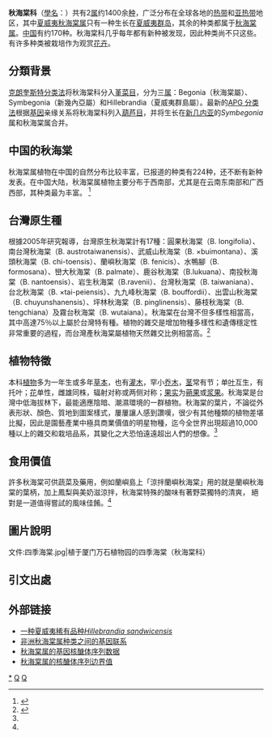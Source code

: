 {{Automatic Taxobox
| image = BegoniaMasonianaFlowers1.jpg
| image_caption =[[鐵十字秋海棠|鐵十字秋海棠]] ''Begonia masoniana''
| taxon= Begoniaceae
| authority=[[C._Agardh|C. Agardh]], 1824
| type_genus=[[秋海棠属|秋海棠属]]<br>''Begonia''
| type_genus_authority=[[L.|L.]], 1753
| subdivision_ranks = [[属|属]]
| subdivision = 
*[[秋海棠属|秋海棠属]] ''Begonia''
*[[夏威夷秋海棠属|夏威夷秋海棠属]] ''Hillebrandia''
}}

'''秋海棠科'''（[[學名|學名]]：{{lang|la|Begoniaceae}}）共有2[[属|属]]约1400余[[种|种]]，广泛分布在全球各地的[[热带|热带]]和[[亚热带|亚热带]]地区，其中[[夏威夷秋海棠属|夏威夷秋海棠属]]只有一种生长在[[夏威夷群岛|夏威夷群岛]]，其余的种类都属于[[秋海棠属|秋海棠属]]。[[中国|中国]]有约170种。秋海棠科几乎每年都有新种被发现，因此种类尚不只这些。有许多种类被栽培作为观赏[[花卉|花卉]]。

== 分類背景 ==
[[克朗奎斯特分类法|克朗奎斯特分类法]]将秋海棠科分入[[堇菜目|堇菜目]]，分为三[[属|属]]：Begonia（秋海棠屬）、Symbegonia（新幾內亞屬）和Hillebrandia（夏威夷群島屬）。最新的[[APG_分类法|APG 分类法]]根据[[基因|基因]]亲缘关系将秋海棠科列入[[葫芦目|葫芦目]]，并将生长在[[新几内亚|新几内亚]]的''Symbegonia''属和秋海棠属合并。

==中国的秋海棠==
秋海棠属植物在中国的自然分布比较丰富，已报道的种类有224种，还不断有新种发表。在中国大陆，秋海棠属植物主要分布于西南部，尤其是在云南东南部和广西西部，其种类最为丰富。 <ref>{{cite web |title=《中国迁地栽培植物志·秋海棠科》正式出版 |url=https://www.zhiwutong.com/keyan/2020-10/42072.htm |website=植物通 |access-date=2020-11-08 |archive-date=2020-11-09 |archive-url=https://web.archive.org/web/20201109000539/https://www.zhiwutong.com/keyan/2020-10/42072.htm |dead-url=no }}</ref>

== 台灣原生種 ==
根據2005年研究報導，台灣原生秋海棠計有17種：圓果秋海棠（B. longifolia）、南台灣秋海棠（B. austrotaiwanensis）、武威山秋海棠（B. ×buimontana）、溪頭秋海棠（B. chi-toensis）、蘭嶼秋海棠（B. fenicis）、水鴨腳（B. formosana）、巒大秋海棠（B. palmate）、鹿谷秋海棠（B.lukuana）、南投秋海棠（B. nantoensis）、岩生秋海棠（B.ravenii）、台灣秋海棠（B. taiwaniana）、台北秋海棠（B. ×tai-peiensis）、九九峰秋海棠（B. bouffordii）、出雲山秋海棠（B. chuyunshanensis）、坪林秋海棠（B. pinglinensis）、藤枝秋海棠（B. tengchiana）及霧台秋海棠（B. wutaiana）。秋海棠在台灣不但多樣性相當高，其中高達75％以上屬於台灣特有種。植物的雜交是增加物種多樣性和遺傳穩定性非常重要的過程，而台灣產秋海棠屬植物天然雜交比例相當高。<ref name=":0">{{Cite web|title=國立自然科學博物館-冷韻幽香秋海棠|url=http://edresource.nmns.edu.tw/ShowObject.aspx?id=0b81d9e11d0b81d9e1360b81dade55|accessdate=|author=|date=|format=|publisher=|language=|archive-date=2020-09-24|archive-url=https://web.archive.org/web/20200924062202/http://edresource.nmns.edu.tw/ShowObject.aspx?id=0b81d9e11d0b81d9e1360b81dade55|dead-url=no}}</ref>

== 植物特徵 ==
本科[[植物|植物]]多为一年生或多年[[草本|草本]]，也有[[灌木|灌木]]，罕小[[乔木|乔木]]，[[茎|茎]]常有节；单[[叶|叶]]互生，有托叶；[[花|花]]单性，雌雄同株，辐射对称或两侧对称；[[果实|果实]]为[[蒴果|蒴果]]或[[浆果|浆果]]。秋海棠是台灣中低海拔林下，最能適應陰暗、潮濕環境的一群植物。秋海棠的葉片，不論從外表形狀、顏色、質地到圖案樣式，屢屢讓人感到讚嘆，很少有其他種類的植物差堪比擬，因此是園藝產業中極具商業價值的明星物種，迄今全世界出現超過10,000種以上的雜交和栽培品系，其變化之大恐怕遠遠超出人們的想像。<ref name=":0" />

==食用價值 ==
許多秋海棠可供蔬菜及藥用，例如蘭嶼島上「涼拌蘭嶼秋海棠」用的就是蘭嶼秋海棠的葉柄，加上鳳梨與美奶滋涼拌，秋海棠特殊的酸味有著野菜獨特的清爽，
絕對是一道值得嘗試的風味佳餚。<ref name=":0" />

== 圖片說明 ==
<gallery>
文件:四季海棠.jpg|植于厦门万石植物园的四季海棠（秋海棠科）
</gallery>

==引文出處== 
{{Reflist}}

== 外部链接 ==
* [http://www.amjbot.org/cgi/content/abstract/91/6/905 一种夏威夷稀有品种''Hillebrandia sandwicensis''] {{Wayback|url=http://www.amjbot.org/cgi/content/abstract/91/6/905 |date=20100731105337 }}
* [http://www.bioone.org/bioone/?request=get-abstract&issn=0363-6445&volume=028&issue=04&page=0693 非洲秋海棠属种类之间的基因联系] {{Wayback|url=http://www.bioone.org/bioone/?request=get-abstract&issn=0363-6445&volume=028&issue=04&page=0693 |date=20191017103845 }}
* [http://www.ingentaconnect.com/content/aspt/sb/2005/00000030/00000003/art00017 秋海棠属的基因核醣体序列数据] {{Wayback|url=http://www.ingentaconnect.com/content/aspt/sb/2005/00000030/00000003/art00017 |date=20181103170521 }}
* [https://web.archive.org/web/20191017103850/https://link.springer.com/  秋海棠属的核醣体序列边界值]
{{commons category|Begoniaceae}}
{{Taxonbar|from=Q161189}}

[[Category:秋海棠科|*]]
[[Category:植物科名|Q]]
[[Category:_1824年描述的分类群|Q]]